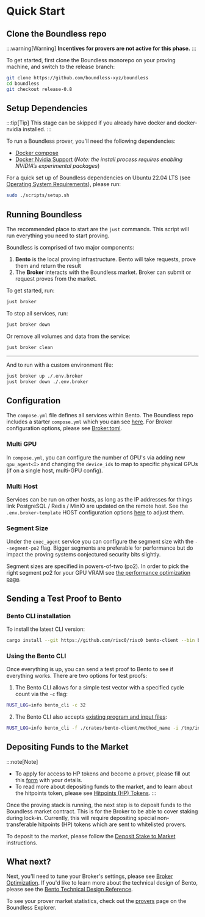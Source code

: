 # Quick Start

## Clone the Boundless repo

:::warning[Warning]
**Incentives for provers are not active for this phase.**
:::

To get started, first clone the Boundless monorepo on your proving machine, and switch to the release branch:

```sh
git clone https://github.com/boundless-xyz/boundless
cd boundless
git checkout release-0.8
```

## Setup Dependencies

:::tip[Tip]
This stage can be skipped if you already have docker and docker-nvidia installed.
:::

To run a Boundless prover, you'll need the following dependencies:

* [Docker compose](https://docs.docker.com/compose)
* [Docker Nvidia Support](https://docs.nvidia.com/datacenter/cloud-native/container-toolkit/latest/index.html) (*Note: the install process requires enabling NVIDIA’s experimental packages*)

For a quick set up of Boundless dependencies on Ubuntu 22.04 LTS (see [Operating System Requirements](/provers/requirements#operating-system)), please run:

```sh
sudo ./scripts/setup.sh
```

## Running Boundless

The recommended place to start are the `just` commands. This script will run everything you need to start proving.

Boundless is comprised of two major components:
1. **Bento** is the local proving infrastructure. Bento will take requests, prove them and return the result
2. The **Broker** interacts with the Boundless market. Broker can submit or request proves from the market.

To get started, run:

```sh [Terminal]
just broker
```

To stop all services, run:

```sh [Terminal]
just broker down
```

Or remove all volumes and data from the service:

```sh [Terminal]
just broker clean
```

---

And to run with a custom environment file:

```sh [Terminal]
just broker up ./.env.broker
just broker down ./.env.broker
```


## Configuration

The `compose.yml` file defines all services within Bento. The Boundless repo includes a starter `compose.yml` which you can see [here](https://github.com/boundless-xyz/boundless/blob/main/compose.yml). For Broker configuration options, please see [Broker.toml](/provers/broker#settings-in-brokertoml).

### Multi GPU

In `compose.yml`, you can configure the number of GPU's via adding new `gpu_agent<I>` and changing the `device_ids` to map to specific physical GPUs (if on a single host, multi-GPU config).

### Multi Host

Services can be run on other hosts, as long as the IP addresses for things link PostgreSQL / Redis / MinIO are updated on the remote host. See the `.env.broker-template` HOST configuration options [here](https://github.com/boundless-xyz/boundless/blob/main/.env.broker-template) to adjust them.

### Segment Size

Under the `exec_agent` service you can configure the segment size with the `--segment-po2` flag. Bigger segments are preferable for performance but do impact the proving systems conjectured security bits slightly.

Segment sizes are specified in powers-of-two (po2).
In order to pick the right segment po2 for your GPU VRAM see [the performance optimization page](/provers/performance-optimization#finding-the-maximum-segment_size-for-gpu-vram).

## Sending a Test Proof to Bento

### Bento CLI installation

To install the latest CLI version:

```sh [Terminal]
cargo install --git https://github.com/risc0/risc0 bento-client --bin bento_cli
```

### Using the Bento CLI

Once everything is up, you can send a test proof to Bento to see if everything works. There are two options for test proofs:

1. The Bento CLI allows for a simple test vector with a specified cycle count via the `-c` flag:

```sh [Terminal]
RUST_LOG=info bento_cli -c 32
```

2. The Bento CLI also accepts [existing program and input files](/developers/tutorials/build):

```sh [Terminal]
RUST_LOG=info bento_cli -f ./crates/bento-client/method_name -i /tmp/input.bin
```

## Depositing Funds to the Market

:::note[Note]
* To apply for access to HP tokens and become a prover, please fill out this [form](https://docs.google.com/forms/d/e/1FAIpQLScr5B3TZfzLKIb0Hk6oqiMMXdRh4cwpTlczi_zGqdwabvbrfw/viewform) with your details.
* To read more about depositing funds to the market, and to learn about the hitpoints token, please see [Hitpoints (HP) Tokens](/provers/broker#hitpoints-hp-tokens).
:::

Once the proving stack is running, the next step is to deposit funds to the Boundless market contract. This is for the Broker to be able to cover staking during lock-in. Currently, this will require depositing special non-transferable hitpoints (HP) tokens which are sent to whitelisted provers.

To deposit to the market, please follow the [Deposit Stake to Market](/provers/broker#deposit--balance) instructions.

## What next?

Next, you'll need to tune your Broker's settings, please see [Broker Optimization](/provers/broker#broker-optimization). If you'd like to learn more about the technical design of Bento, please see the [Bento Technical Design Reference](/provers/bento).


To see your prover market statistics, check out the [provers](https://explorer.beboundless.xyz/provers) page on the Boundless Explorer.
